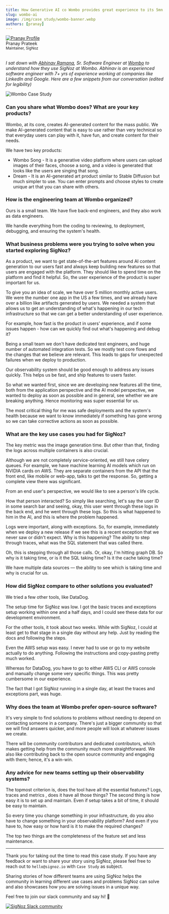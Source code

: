 ```yaml
---
title: How Generative AI co Wombo provides great experience to its 5mn MAU using SigNoz for Observability
slug: wombo-ai
image: /img/case_study/wombo-banner.webp
authors: [pranay]
---
```

<div class="avatar">
  <a
    class="avatar__photo-link avatar__photo avatar__photo--lg"
    href="https://twitter.com/pranay01">
    <img
      alt="Pranay Profile"
      src="/img/authors/pranay_profile_pic.webp" />
  </a>
  <div class="avatar__intro">
    <div class="avatar__name">Pranay Prateek</div>
    <small class="avatar__subtitle">
      Maintainer, SigNoz
    </small>
  </div>
</div>

<br />

_I sat down with <a href ="https://www.linkedin.com/in/abhinavramana" rel="noopener noreferrer nofollow" target="_blank" >Abhinav Ramana</a>, Sr. Software Engineer at <a href = "https://wombo.ai" rel="noopener noreferrer nofollow" target="_blank" >Wombo</a> to understand how they use SigNoz at Wombo. Abhinav is an experienced software engineer with 7+ yrs of experience working at companies like LinkedIn and Google. Here are a few snippets from our conversation (edited for legibility)_

![Wombo Case Study](/img/case_study/wombo-banner.webp)

### Can you share what Wombo does? What are your key products?

Wombo, at its core, creates AI-generated content for the mass public.
We make AI-generated content that is easy to use rather than very technical so that everyday users can play with it, have fun, and create content for their needs.

We have two key products:

- Wombo Song - It is a generative video platform where users can upload images of their faces, choose a song, and a video is generated that looks like the users are singing that song.
- Dream - It is an AI-generated art product similar to Stable Diffusion but much simpler to use. You can enter prompts and choose styles to create unique art that you can share with others.

### How is the engineering team at Wombo organized?​

Ours is a small team. We have five back-end engineers, and they also work as data engineers.

We handle everything from the coding to reviewing, to deployment, debugging, and ensuring the system's health.

### What business problems were you trying to solve when you started exploring SigNoz?​

As a product, we want to get state-of-the-art features around AI content generation to our users fast and always keep building new features so that users are engaged with the platform. They should like to spend time on the platform and find it helpful. So, the user experience of the product is super important for us.

To give you an idea of scale, we have over 5 million monthly active users. We were the number one app in the US a few times, and we already have over a billion like artifacts generated by users. We needed a system that allows us to get an understanding of what's happening in our tech infrastructure so that we can get a better understanding of user experience.

For example, how fast is the product in users' experience, and if some issues happen - how can we quickly find out what's happening and debug it?

Being a small team we don't have dedicated test engineers, and huge number of automated integration tests. So we mostly test core flows and the changes that we believe are relevant. This leads to gaps for unexpected failures when we deploy to production.

Our observability system should be good enough to address any issues quickly. This helps us be fast, and ship features to users faster.

So what we wanted first, since we are developing new features all the time, both from the application perspective and the AI model perspective, we wanted to deploy as soon as possible and in general, see whether we are breaking anything.
Hence monitoring was super essential for us.

The most critical thing for me was safe deployments and the system's health because we want to know immediately if something has gone wrong so we can take corrective actions as soon as possible.

### What are the key use cases you had for SigNoz?​

<YouTube id="vUpSEASieKs" mute={false} />

The key metric was the image generation time. But other than that, finding the logs across multiple containers is also crucial.

Although we are not completely service-oriented, we still have celery queues. For example, we have machine learning AI models which run on NVIDIA cards on AWS. They are separate containers from the API that the front end, like mobile or web-app, talks to get the response. So, getting a complete view there was significant.

From an end user's perspective, we would like to see a person's life cycle.

How that person interacted? So simply like searching, let's say the user ID in some search bar and seeing, okay, this user went through these logs in the back end, and he went through these logs. So this is what happened to him in the AI, and this is where the problem happened.

Logs were important, along with exceptions. So, for example, immediately when we deploy a new release if we see this is a recent exception that we never saw or didn't expect. Why is this happening? The ability to step through traces, what was the SQL statement that was called there.

Oh, this is stepping through all those calls. Or, okay, I'm hitting graph DB. So why is it taking time, or is it the SQL taking time? Is it the cache taking time?

We have multiple data sources — the ability to see which is taking time and why is crucial for us.

### How did SigNoz compare to other solutions you evaluated?​

<YouTube id="cuRyrvZpYV4" mute={false} />

We tried a few other tools, like DataDog.

The setup time for SigNoz was low. I got the basic traces and exceptions setup working within one and a half days, and I could see these data for our development environment.

For the other tools, it took about two weeks. While with SigNoz, I could at least get to that stage in a single day without any help. Just by reading the docs and following the steps.

Even the AWS setup was easy. I never had to use or go to my website actually to do anything. Following the instructions and copy-pasting pretty much worked.

Whereas for DataDog, you have to go to either AWS CLI or AWS console and manually change some very specific things. This was pretty cumbersome in our experience.

The fact that I got SigNoz running in a single day, at least the traces and exceptions part, was huge.

### Why does the team at Wombo prefer open-source software?​

<YouTube id="AO3tpixbf8M" mute={false} />

It's very simple to find solutions to problems without needing to depend on contacting someone in a company. There's just a bigger community so that we will find answers quicker, and more people will look at whatever issues we create.

There will be community contributors and dedicated contributors, which makes getting help from the community much more straightforward. We also like contributing back to the open source community and engaging with them; hence, it's a win-win.

### Any advice for new teams setting up their observability systems?​

The topmost criterion is, does the tool have all the essential features? Logs, traces and metrics , does it have all those things?
The second thing is how easy it is to set up and maintain. Even if setup takes a bit of time, it should be easy to maintain.

So every time you change something in your infrastructure, do you also have to change something in your observability platform? And even if you have to, how easy or how hard is it to make the required changes?

The top two things are the completeness of the feature set and less maintenance.

---

Thank you for taking out the time to read this case study. If you have any feedback or want to share your story using SigNoz, please feel free to reach out to `hello@signoz.io` with `Case Study` as subject.

Sharing stories of how different teams are using SigNoz helps the community in learning different use cases and problems SigNoz can solve and also showcases how you are solving issues in a unique way.

Feel free to join our slack community and say hi! 👋

[![SigNoz Slack community](/img/blog/common/join_slack_cta.webp)](https://signoz.io/slack)
